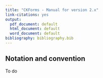 ```yaml
---
title: "CKForms - Manual for version 2.x"
link-citations: yes
output:
  pdf_document: default
  html_document: default
  word_document: default
bibliography: bibliography.bib
---
```



## Notation and convention

To do